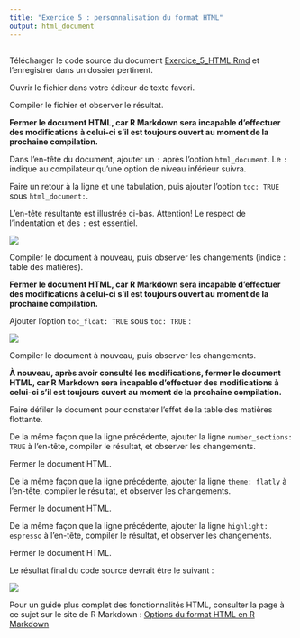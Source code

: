 ```yaml
---
title: "Exercice 5 : personnalisation du format HTML"
output: html_document
---
```


## 

Télécharger le code source du document
<a href="https://rawgit.com/LCULaval/OTC/gh-pages/exercices/Exercice_5_HTML.Rmd" download>Exercice_5_HTML.Rmd</a>
et l'enregistrer dans un dossier pertinent.

Ouvrir le fichier dans votre éditeur de texte favori.

Compiler le fichier et observer le résultat.

**Fermer le document HTML, car R Markdown sera incapable d'effectuer des modifications à celui-ci s'il est toujours ouvert au moment de la prochaine compilation.**

Dans l'en-tête du document, ajouter un `:` après l'option `html_document`. Le `:` indique au compilateur qu'une option de niveau inférieur suivra.

Faire un retour à la ligne et une tabulation, puis ajouter l'option `toc: TRUE` sous `html_document:`.

L'en-tête résultante est illustrée ci-bas. Attention! Le respect de l'indentation et des `:` est essentiel.

![](C:\Users\Laurent\Documents\GitHub\OTC\images\img_enonce_exercice_5_HTML_1.jpg)

Compiler le document à nouveau, puis observer les changements (indice : table des matières).

**Fermer le document HTML, car R Markdown sera incapable d'effectuer des modifications à celui-ci s'il est toujours ouvert au moment de la prochaine compilation.**

Ajouter l'option `toc_float: TRUE` sous `toc: TRUE` : 

![](C:\Users\Laurent\Documents\GitHub\OTC\images\img_enonce_exercice_5_HTML_2.jpg)

Compiler le document à nouveau, puis observer les changements.

**À nouveau, après avoir consulté les modifications, fermer le document HTML, car R Markdown sera incapable d'effectuer des modifications à celui-ci s'il est toujours ouvert au moment de la prochaine compilation.**

Faire défiler le document pour constater l'effet de la table des matières flottante.

De la même façon que la ligne précédente, ajouter la ligne `number_sections: TRUE` à l'en-tête, compiler le résultat, et observer les changements.

Fermer le document HTML.

De la même façon que la ligne précédente, ajouter la ligne `theme: flatly` à l'en-tête, compiler le résultat, et observer les changements.

Fermer le document HTML.

De la même façon que la ligne précédente, ajouter la ligne `highlight: espresso` à l'en-tête, compiler le résultat, et observer les changements.

Fermer le document HTML.

Le résultat final du code source devrait être le suivant :

![](C:\Users\Laurent\Documents\GitHub\OTC\images\img_enonce_exercice_5_HTML_3.jpg)

Pour un guide plus complet des fonctionnalités HTML, consulter la page à ce sujet sur le site de R Markdown : [Options du format HTML en R Markdown](http://rmarkdown.rstudio.com/html_document_format.html)